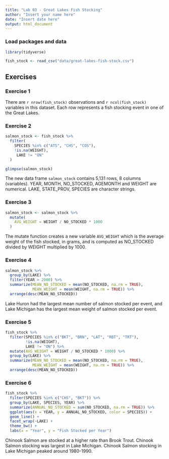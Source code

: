 ```yaml
---
title: "Lab 03 - Great Lakes Fish Stocking"
author: "Insert your name here"
date: "Insert date here"
output: html_document
---
```


### Load packages and data

```r
library(tidyverse) 
```

```r
fish_stock <- read_csv("data/great-lakes-fish-stock.csv")
```

## Exercises

### Exercise 1

There are `r nrow(fish_stock)` observations and `r ncol(fish_stock)` variables in this dataset.
Each row represents a fish stocking event in one of the Great Lakes.

### Exercise 2

```r
salmon_stock <- fish_stock %>%
  filter(
    SPECIES %in% c("ATS", "CHS", "COS"),
    !is.na(WEIGHT),
     LAKE != "ON"
  )
```

```r
glimpse(salmon_stock)
```

The new data frame `salmon_stock` contains 5,131 rows, 8 columns (variables).
YEAR, MONTH, NO_STOCKED, AGEMONTH and WEIGHT are numerical.
LAKE, STATE_PROV, SPECIES are character strings.

### Exercise 3

```r
salmon_stock <- salmon_stock %>%
  mutate(
    AVG_WEIGHT = WEIGHT / NO_STOCKED * 1000
  )
```

The mutate function creates a new variable `AVG_WEIGHT` which is the average weight of the fish stocked, in grams, and is computed as NO_STOCKED divided by WEIGHT multiplied by 1000.

### Exercise 4

```r
salmon_stock %>% 
  group_by(LAKE) %>% 
  filter(YEAR > 2000) %>% 
  summarize(MEAN_NO_STOCKED = mean(NO_STOCKED, na.rm = TRUE),
            MEAN_WEIGHT = mean(WEIGHT, na.rm = TRUE)) %>% 
  arrange(desc(MEAN_NO_STOCKED))
```

Lake Huron had the largest mean number of salmon stocked per event, and Lake Michigan has the largest mean weight of salmon stocked per event.

### Exercise 5

```r
fish_stock %>% 
  filter(SPECIES %in% c("BKT", "BRN", "LAT", "RBT", "TRT"),
         !is.na(WEIGHT),
         LAKE != "ON") %>% 
  mutate(AVG_WEIGHT = WEIGHT / NO_STOCKED * 1000) %>% 
  group_by(LAKE) %>% 
  summarize(MEAN_NO_STOCKED = mean(NO_STOCKED, na.rm = TRUE),
            MEAN_WEIGHT = mean(WEIGHT, na.rm = TRUE)) %>% 
  arrange(desc(MEAN_NO_STOCKED))
```

### Exercise 6

```r
fish_stock %>% 
  filter(SPECIES %in% c("CHS", "BKT")) %>% 
  group_by(LAKE, SPECIES, YEAR) %>% 
  summarize(ANNUAL_NO_STOCKED = sum(NO_STOCKED, na.rm = TRUE)) %>% 
  ggplot(aes(x = YEAR, y = ANNUAL_NO_STOCKED, color = SPECIES)) +
  geom_line() +
  facet_wrap(~LAKE) +
  theme_bw() +
  labs(x = "Year", y = "Fish Stocked per Year")
```

Chinook Salmon are stocked at a higher rate than Brook Trout.
Chinook Salmon stocking was largest in Lake Michigan.
Chinook Salmon stocking in Lake Michigan peaked around 1980-1990.
